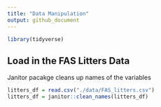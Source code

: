 ```yaml
---
title: "Data Manipulation"
output: github_document
---
```


```r
library(tidyverse)
```


## Load in the FAS Litters Data
  Janitor pacakge cleans up names of the variables
  
```r
litters_df = read.csv("./data/FAS_litters.csv")
litters_df = janitor::clean_names(litters_df)
```

